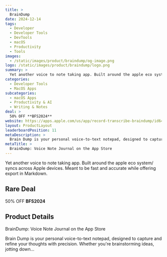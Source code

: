 ```yaml
---
title: >
  BrainDump
date: 2024-12-14
tags:
  - Developer
  - Developer Tools
  - DevTools
  - macOS
  - Productivity
  - Tools
images:
  - /static/images/product/braindump/og-image.png
logo: /static/images/product/braindump/logo.png
summary: >
  Yet another voice to note taking app. Built around the apple eco system/ syncs across Apple devices. Meant to be fast and accurate while offering export in Markdown.
categories:
  - Developer Tools
  - MacOS Apps
subcategories:
  - macOS Apps
  - Productivity & AI
  - Writing & Notes
deal: >
  50% OFF **BFS2024**
website: https://apps.apple.com/us/app/record-transcribe-braindump/id6473446030
layout: ProductLayout
leaderboardPosition: 11
metaDescription: >
  Brain Dump is your personal voice-to-text notepad, designed to capture and refine your thoughts with precision. Whether you're brainstorming ideas, jotting down…
metaTitle: >
  ‎BrainDump: Voice Note Journal on the App Store
---
```

Yet another voice to note taking app. Built around the apple eco system/ syncs across Apple devices. Meant to be fast and accurate while offering export in Markdown.

## Rare Deal

50% OFF **BFS2024**

## Product Details

‎BrainDump: Voice Note Journal on the App Store

Brain Dump is your personal voice-to-text notepad, designed to capture and refine your thoughts with precision. Whether you're brainstorming ideas, jotting down…
